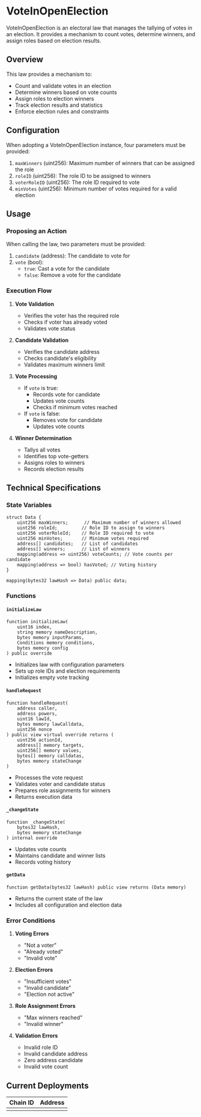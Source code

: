 # VoteInOpenElection

VoteInOpenElection is an electoral law that manages the tallying of votes in an election. It provides a mechanism to count votes, determine winners, and assign roles based on election results.

## Overview

This law provides a mechanism to:
- Count and validate votes in an election
- Determine winners based on vote counts
- Assign roles to election winners
- Track election results and statistics
- Enforce election rules and constraints

## Configuration

When adopting a VoteInOpenElection instance, four parameters must be provided:

1. `maxWinners` (uint256): Maximum number of winners that can be assigned the role
2. `roleID` (uint256): The role ID to be assigned to winners
3. `voterRoleID` (uint256): The role ID required to vote
4. `minVotes` (uint256): Minimum number of votes required for a valid election

## Usage

### Proposing an Action

When calling the law, two parameters must be provided:

1. `candidate` (address): The candidate to vote for
2. `vote` (bool): 
   - `true`: Cast a vote for the candidate
   - `false`: Remove a vote for the candidate

### Execution Flow

1. **Vote Validation**
   - Verifies the voter has the required role
   - Checks if voter has already voted
   - Validates vote status

2. **Candidate Validation**
   - Verifies the candidate address
   - Checks candidate's eligibility
   - Validates maximum winners limit

3. **Vote Processing**
   - If `vote` is true:
     - Records vote for candidate
     - Updates vote counts
     - Checks if minimum votes reached
   - If `vote` is false:
     - Removes vote for candidate
     - Updates vote counts

4. **Winner Determination**
   - Tallys all votes
   - Identifies top vote-getters
   - Assigns roles to winners
   - Records election results

## Technical Specifications

### State Variables

```solidity
struct Data {
    uint256 maxWinners;      // Maximum number of winners allowed
    uint256 roleId;         // Role ID to assign to winners
    uint256 voterRoleId;    // Role ID required to vote
    uint256 minVotes;       // Minimum votes required
    address[] candidates;   // List of candidates
    address[] winners;      // List of winners
    mapping(address => uint256) voteCounts; // Vote counts per candidate
    mapping(address => bool) hasVoted; // Voting history
}

mapping(bytes32 lawHash => Data) public data;
```

### Functions

#### `initializeLaw`
```solidity
function initializeLaw(
    uint16 index,
    string memory nameDescription,
    bytes memory inputParams,
    Conditions memory conditions,
    bytes memory config
) public override
```
- Initializes law with configuration parameters
- Sets up role IDs and election requirements
- Initializes empty vote tracking

#### `handleRequest`
```solidity
function handleRequest(
    address caller,
    address powers,
    uint16 lawId,
    bytes memory lawCalldata,
    uint256 nonce
) public view virtual override returns (
    uint256 actionId,
    address[] memory targets,
    uint256[] memory values,
    bytes[] memory calldatas,
    bytes memory stateChange
)
```
- Processes the vote request
- Validates voter and candidate status
- Prepares role assignments for winners
- Returns execution data

#### `_changeState`
```solidity
function _changeState(
    bytes32 lawHash,
    bytes memory stateChange
) internal override
```
- Updates vote counts
- Maintains candidate and winner lists
- Records voting history

#### `getData`
```solidity
function getData(bytes32 lawHash) public view returns (Data memory)
```
- Returns the current state of the law
- Includes all configuration and election data

### Error Conditions

1. **Voting Errors**
   - "Not a voter"
   - "Already voted"
   - "Invalid vote"

2. **Election Errors**
   - "Insufficient votes"
   - "Invalid candidate"
   - "Election not active"

3. **Role Assignment Errors**
   - "Max winners reached"
   - "Invalid winner"

4. **Validation Errors**
   - Invalid role ID
   - Invalid candidate address
   - Zero address candidate
   - Invalid vote count

## Current Deployments

| Chain ID | Address  |
| -------  | -------- | 
|          |          | 



